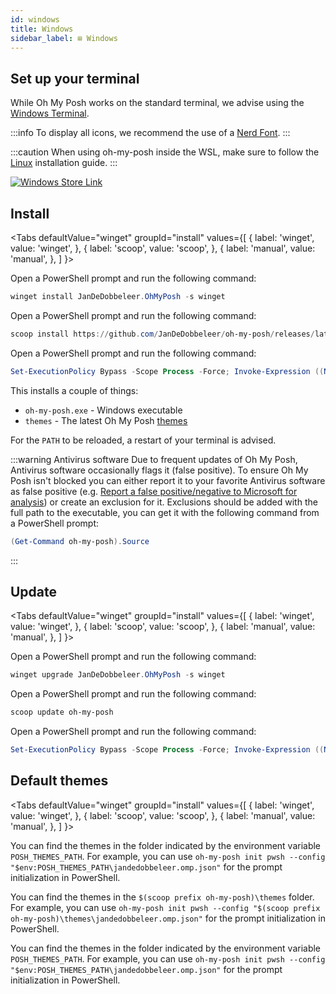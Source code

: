 ```yaml
---
id: windows
title: Windows
sidebar_label: ⊞ Windows
---
```



## Set up your terminal

While Oh My Posh works on the standard terminal, we advise using the [Windows Terminal][wt].

:::info
To display all icons, we recommend the use of a [Nerd Font][fonts].
:::

:::caution
When using oh-my-posh inside the WSL, make sure to follow the [Linux][linux] installation guide.
:::

<a href="pathname://ms-windows-store://pdp/?productid=XP8K0HKJFRXGCK" target="_blank">
  <img
    src={require('/img/winstore.png').default}
    alt="Windows Store Link"
    className="winstore"
  />
</a>

## Install

<Tabs
  defaultValue="winget"
  groupId="install"
  values={[
    { label: 'winget', value: 'winget', },
    { label: 'scoop', value: 'scoop', },
    { label: 'manual', value: 'manual', },
  ]
}>
<TabItem value="winget">

Open a PowerShell prompt and run the following command:

```powershell
winget install JanDeDobbeleer.OhMyPosh -s winget
```

</TabItem>
<TabItem value="scoop">

Open a PowerShell prompt and run the following command:

```powershell
scoop install https://github.com/JanDeDobbeleer/oh-my-posh/releases/latest/download/oh-my-posh.json
```

</TabItem>
<TabItem value="manual">

Open a PowerShell prompt and run the following command:

```powershell
Set-ExecutionPolicy Bypass -Scope Process -Force; Invoke-Expression ((New-Object System.Net.WebClient).DownloadString('https://ohmyposh.dev/install.ps1'))
```

</TabItem>
</Tabs>

This installs a couple of things:

- `oh-my-posh.exe` - Windows executable
- `themes` - The latest Oh My Posh [themes][themes]

For the `PATH` to be reloaded, a restart of your terminal is advised.

:::warning Antivirus software
Due to frequent updates of Oh My Posh, Antivirus software occasionally flags it (false positive).
To ensure Oh My Posh isn't blocked you can either report it to your favorite Antivirus software as false positive
(e.g. [Report a false positive/negative to Microsoft for analysis][report-false-positive]) or create an exclusion for it.
Exclusions should be added with the full path to the executable, you can get it with the following command from a PowerShell prompt:

```powershell
(Get-Command oh-my-posh).Source
```
:::

## Update

<Tabs
  defaultValue="winget"
  groupId="install"
  values={[
    { label: 'winget', value: 'winget', },
    { label: 'scoop', value: 'scoop', },
    { label: 'manual', value: 'manual', },
  ]
}>
<TabItem value="winget">

Open a PowerShell prompt and run the following command:

```powershell
winget upgrade JanDeDobbeleer.OhMyPosh -s winget
```

</TabItem>
<TabItem value="scoop">

Open a PowerShell prompt and run the following command:

```powershell
scoop update oh-my-posh
```

</TabItem>
<TabItem value="manual">

Open a PowerShell prompt and run the following command:

```powershell
Set-ExecutionPolicy Bypass -Scope Process -Force; Invoke-Expression ((New-Object System.Net.WebClient).DownloadString('https://ohmyposh.dev/install.ps1'))
```

</TabItem>
</Tabs>

## Default themes

<Tabs
  defaultValue="winget"
  groupId="install"
  values={[
    { label: 'winget', value: 'winget', },
    { label: 'scoop', value: 'scoop', },
    { label: 'manual', value: 'manual', },
  ]
}>
<TabItem value="winget">

You can find the themes in the folder indicated by the environment variable `POSH_THEMES_PATH`.
For example, you can use `oh-my-posh init pwsh --config "$env:POSH_THEMES_PATH\jandedobbeleer.omp.json"`
for the prompt initialization in PowerShell.

</TabItem>
<TabItem value="scoop">

You can find the themes in the `$(scoop prefix oh-my-posh)\themes` folder.
For example, you can use `oh-my-posh init pwsh --config "$(scoop prefix oh-my-posh)\themes\jandedobbeleer.omp.json"`
for the prompt initialization in PowerShell.

</TabItem>
<TabItem value="manual">

You can find the themes in the folder indicated by the environment variable `POSH_THEMES_PATH`.
For example, you can use `oh-my-posh init pwsh --config "$env:POSH_THEMES_PATH\jandedobbeleer.omp.json"`
for the prompt initialization in PowerShell.

</TabItem>
</Tabs>

[fonts]: /docs/installation/fonts
[scoop]: https://scoop.sh/
[wt]: https://github.com/microsoft/terminal
[linux]: /docs/installation/linux
[themes]: /docs/themes
[report-false-positive]: https://docs.microsoft.com/en-us/microsoft-365/security/defender/m365d-autoir-report-false-positives-negatives#report-a-false-positivenegative-to-microsoft-for-analysis
